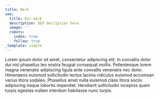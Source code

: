 ```yaml
---
title: Work
seo:
  title: Our work
  description: SEO decription here
  image: ''
  robots:
    index: true
    follow: true
_template: simple
---
```


Lorem ipsum dolor sit amet, consectetur adipiscing elit. In convallis dolor dui nisl phasellus leo nostra feugiat consequat mollis. Pellentesque lorem magna venenatis adipiscing ligula ante convallis venenatis nec dolor. Himenaeos euismod sollicitudin lectus lacinia ridiculus euismod accumsan varius litora sodales. Phasellus amet nulla euismod class litora sociis adipiscing neque lobortis imperdiet. Hendrerit sollicitudin inceptos quam turpis egestas nullam interdum habitasse nunc turpis.
